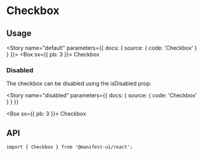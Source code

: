 
<Meta component={Checkbox} title="Components/Checkbox" />

# Checkbox

## Usage

<Story name="default" parameters={{ docs: { source: { code: '<Checkbox>Checkbox</Checkbox>' } } }}>
  <Box sx={{ pb: 3 }}>
    <Checkbox>Checkbox</Checkbox>
  </Box>
</Story>

### Disabled

The checkbox can be disabled using the isDisabled prop:

<Story
  name="disabled"
  parameters={{ docs: { source: { code: '<Checkbox isDisabled>Checkbox</Checkbox>' } } }}
>
  <Box sx={{ pb: 3 }}>
    <Checkbox isDisabled>Checkbox</Checkbox>
  </Box>
</Story>

## API

<Sources github="checkbox" npm="@manifest-ui/checkbox" />

```tsx
import { Checkbox } from '@manifest-ui/react';
```

<Props />
